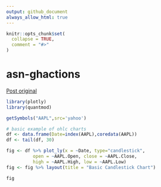 ```yaml
---
output: github_document
always_allow_html: true
---
```


<!-- README.md is generated from README.Rmd. Please edit that file -->

```r
knitr::opts_chunk$set(
  collapse = TRUE,
  comment = "#>"
)
```

# asn-ghactions

[Post original](https://plotly.com/r/candlestick-charts/)

```r
library(plotly)
library(quantmod)

getSymbols("AAPL",src='yahoo')

# basic example of ohlc charts
df <- data.frame(Date=index(AAPL),coredata(AAPL))
df <- tail(df, 30)

fig <- df %>% plot_ly(x = ~Date, type="candlestick",
          open = ~AAPL.Open, close = ~AAPL.Close,
          high = ~AAPL.High, low = ~AAPL.Low) 
fig <- fig %>% layout(title = "Basic Candlestick Chart")

fig

```

